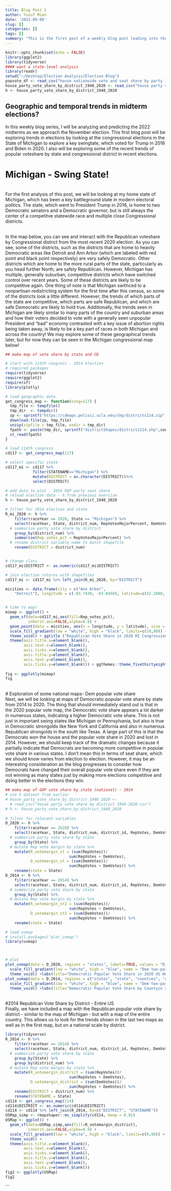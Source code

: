 ```yaml
---
title: Blog Post 1
author: Yusuf Mian
date: '2022-09-09'
slug: []
categories: []
tags: []
summary: "This is the first post of a weekly blog post leading into the 2022 Midterm elections!"
---
```



```r
knitr::opts_chunk$set(echo = FALSE)
library(ggplot2)
library(tidyverse)
#### want a state-level analysis
library(readr)
setwd("~/Desktop/Election Analysis/Election-Blog")
popvote_df <- read_csv("house nationwide vote and seat share by party 1948-2020.csv")
house_party_vote_share_by_district_1948_2020 <- read_csv("house party vote share by district 1948-2020.csv")
h <- house_party_vote_share_by_district_1948_2020
```


## Geographic and temporal trends in midterm elections?

In this weekly blog series, I will be analyzing and predicting the 2022 midterms as we approach the November election. This first blog post will be exploring trends in elections by looking at the congressional elections in the State of Michigan to explore a key swingtate, which voted for Trump in 2016 and Biden in 2020. I also will be exploring some of the recent trends of popular voteshare by state and congressional district in recent elections.
<br>

# Michigan - Swing State!
<br>
For the first analysis of this post, we will be looking at my home state of Michigan, which has been a key battleground state in modern electoral politics. The state, which went to President Trump in 2016, is home to two Democratic senators and a Democratic governor, but is still always the center of a competitve statewide race and multiple close Congressional districts.

<br>
In the map below, you can see and interact with the Republican voteshare by Congressional district from the most recent 2020 election. As you can see, some of the districts, such as the districts that are home to heavily Democratic areas like Detroit and Ann Arbor (which are labeled with red point and black point respectively) are very safely Democratic. Other districts which are home to the more rural parts of the state, particularly as you head further North, are safely Republican. However, Michigan has multiple, generally suburban, competitive districts which have switched control over recent years. Some of these districts are likely to be competitive again. One thing of note is that Michigan swithced to a nonpartisan redistricting system for the first time after this census, so some of the districts look a little different. However, the trends of which parts of the state are competitive, which parts are safe Republican, and which are safe Democratic are likely to hold true. Additionally, the trends seen in Michigan are likely similar to many parts of the country and suburban areas and how their voters decided to vote with a generally seen unpopular President and "bad" economy contrasted with a key issue of abortion rights being taken away, is likely to be a key part of races in both Michigan and across the country! We may explore some of these geographical trends later, but for now they can be seen in the Michigan congressional map below!
```r
## make map of vote share by state and CD

# start with 114th congress - 2014 election
# required packages 
require(tidyverse)
require(ggplot2)
require(sf)
library(plotly)

# load geographic data
get_congress_map <- function(cong=117) {
  tmp_file <- tempfile()
  tmp_dir  <- tempdir()
  zp <- sprintf("https://cdmaps.polisci.ucla.edu/shp/districts114.zip",cong)
  download.file(zp, tmp_file)
  unzip(zipfile = tmp_file, exdir = tmp_dir)
  fpath <- paste(tmp_dir, sprintf("districtShapes/districts114.shp",cong), sep = "/")
  st_read(fpath)
}

# load 114th congress
cd117 <- get_congress_map(117)

# select specific state 
cd117_mi <- cd117 %>% 
            filter(STATENAME=="Michigan") %>%
            mutate(DISTRICT = as.character(DISTRICT))%>%
            select(DISTRICT)

# add data to plot - 2014 GOP party seat share
# reload election data - h from previous exercise
h <- house_party_vote_share_by_district_1948_2020

# filter for 2014 election and state
R_mi_2020 <- h %>%
    filter(raceYear == 2020, State == "Michigan") %>%
    select(raceYear, State, district_num, RepVotesMajorPercent, DemVotesMajorPercent) %>%
  # summarize party vote share by district
    group_by(district_num) %>%
    summarise(Rep_votes_pct = RepVotesMajorPercent) %>%
  # rename district variable name to match shapefile
    rename(DISTRICT = district_num)


# change class
cd117_mi$DISTRICT <- as.numeric(cd117_mi$DISTRICT)

# join election returns with shapefiles
cd117_mi <- cd117_mi %>% left_join(R_mi_2020, by="DISTRICT")

micities <- data.frame(city = c("Ann Arbor", 
    "Detroit"), longitude = c(-83.7430, -83.0458), latitude=c(42.2808, 42.3314))


# time to map!
mimap <- ggplot() + 
  geom_sf(data=cd117_mi,aes(fill=Rep_votes_pct),
          inherit.aes=FALSE,alpha=0.9) + 
  geom_point(data = micities, aes(x = longitude, y = latitude), size = 2.5, shape = c(19,21), fill = c("blue", "darkred"))+
  scale_fill_gradient(low = "white", high = "black", limits=c(10,80)) +
  theme_void() + ggtitle ("Republican Vote Share in 2020 MI Congressional Elections")
  theme(axis.title.x=element_blank(),
        axis.text.x=element_blank(),
        axis.ticks.x=element_blank(),
        axis.title.y=element_blank(),
        axis.text.y=element_blank(),
        axis.ticks.y=element_blank()) + ggthemes::theme_fivethirtyeight() + theme (plot.background= element_rect(color="blue"))
  
fig <- ggplotly(mimap)
fig
```
<br>
# Exploration of some national maps- Dem popular vote share
<br>
Next, we will be looking at maps of Democratic popular vote share by state from 2014 to 2020. The thing that should immediately stand out is that in the 2020 popular vote map, the Democratic vote share appears a lot darker in numerous states, indicating a higher Democratic vote share. This is not just in important swing states like Michigan or Pennsylvania, but also is true in Democratic strongolds like New York and California and also in numerous Republican strongolds in the south like Texas. A large part of this is that the Democrats won the house and the popular vote share in 2020 and lost in 2014. However, we should keep track of the dramatic changes because it partially indicate that Democrats are becoming more competitive in popular vote share in various states. I don't mean this in terms of seat share, which we should know varies from election to election. However, it may be an interesting consideration as the blog progresses to consider how Democrats have changed their overall popular vote share even if they are not winning as many states just by making more elections competitive and doing better in the elections they win.
```r

## make map of GOP vote share by state (national) - 2014
# use h dataset from earlier
# house_party_vote_share_by_district_1948_2020 <- 
  # read_csv("house party vote share by district 1948-2020.csv")
# h <- house_party_vote_share_by_district_1948_2020
 
# filter for relevant variables
D_2020 <- h %>%
    filter(raceYear == 2020) %>%
    select(raceYear, State, district_num, district_id, RepVotes, DemVotes) %>%
  # summarize party vote share by state
    group_by(State) %>%
  # mutate Rep vote margin by state %>%
    mutate(R_votemargin_st = (sum(RepVotes))/
                            sum(RepVotes + DemVotes),
           D_votemargin_st = (sum(DemVotes))/
                            sum(RepVotes + DemVotes)) %>%
    rename(state = State)
D_2014 <- h %>%
    filter(raceYear == 2014) %>%
    select(raceYear, State, district_num, district_id, RepVotes, DemVotes) %>%
  # summarize party vote share by state
    group_by(State) %>%
  # mutate Rep vote margin by state %>%
    mutate(R_votemargin_st2 = (sum(RepVotes))/
                            sum(RepVotes + DemVotes),
           D_votemargin_st2 = (sum(DemVotes))/
                            sum(RepVotes + DemVotes)) %>%
    rename(state = State)

# load usmap
# install.packages('plot_usmap')
library(usmap)



# plot
plot_usmap(data = D_2020, regions = "states", labels=TRUE, values = "D_votemargin_st") + 
  scale_fill_gradient(low = "white", high = "blue", name = "Dem two-party voteshare margin") +
  theme_void() +labs(title="Democratic Popular Vote Share in 2020 US House Elections")
plot_usmap(data = D_2014, regions = c("states", "state", "counties", "county"), labels = TRUE, values = "D_votemargin_st2") + 
  scale_fill_gradient(low = "white", high = "blue", name = "Dem two-party voteshare margin") +
  theme_void() +labs(title="Democratic Popular Vote Share by Countyin 2014 US House Elections")

```
<br>
#2014 Republican Vote Share by District - Entire US
<br>
Finally, we have included a map with the Republican popular vote share by district - similar to the map of Michigan - but with a map of the entire country. This allows us to look for the trends shown in the last two maps as well as in the first map, but on a national scale by district.
```r
library(tidyverse)
R_2014 <- h %>%
    filter(raceYear == 2014) %>%
    select(raceYear, State, district_num, district_id, RepVotes, DemVotes) %>%
  # summarize party vote share by state
    group_by(State) %>%
    group_by(district_num) %>% 
  # mutate Rep vote margin by state %>%
    mutate(R_votemargin_district = (sum(RepVotes))/
                            sum(RepVotes + DemVotes),
           D_votemargin_district = (sum(DemVotes))/
                            sum(RepVotes + DemVotes)) %>%
    rename(DISTRICT = district_num) %>% 
    rename(STATENAME = State)
cd114 <- get_congress_map(114)
cd114$DISTRICT <- as.numeric(cd114$DISTRICT)
cd114 <- cd114 %>% left_join(R_2014, by=c("DISTRICT", "STATENAME"))
USMap_simp <- rmapshaper::ms_simplify(cd114, keep = 0.01)
USMap <- ggplot() +
  geom_sf(data=USMap_simp,aes(fill=R_votemargin_district),
          inherit.aes=FALSE,alpha=0.9) +
  scale_fill_gradient(low = "white", high = "black", limits=c(0,90)) +
  theme_void() +
  theme(axis.title.x=element_blank(),
        axis.text.x=element_blank(),
        axis.ticks.x=element_blank(),
        axis.title.y=element_blank(),
        axis.text.y=element_blank(),
        axis.ticks.y=element_blank())
fig2 <- ggplotly(USMap)
fig2
```

```
